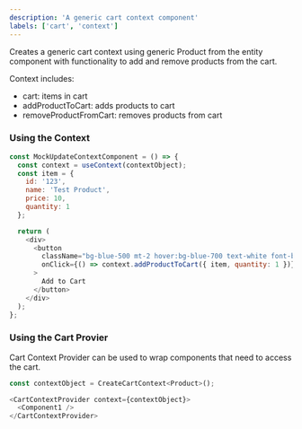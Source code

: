 ```yaml
---
description: 'A generic cart context component'
labels: ['cart', 'context']
---
```



Creates a generic cart context using generic Product from the entity component with functionality to add and remove products from the cart.

Context includes:

- cart: items in cart
- addProductToCart: adds products to cart
- removeProductFromCart: removes products from cart

### Using the Context

```js
const MockUpdateContextComponent = () => {
  const context = useContext(contextObject);
  const item = {
    id: '123',
    name: 'Test Product',
    price: 10,
    quantity: 1
  };

  return (
    <div>
      <button
        className="bg-blue-500 mt-2 hover:bg-blue-700 text-white font-bold py-2 px-4 rounded p-20"
        onClick={() => context.addProductToCart({ item, quantity: 1 })}
      >
        Add to Cart
      </button>
    </div>
  );
};
```

### Using the Cart Provier

Cart Context Provider can be used to wrap components that need to access the cart.

```js
const contextObject = CreateCartContext<Product>();

<CartContextProvider context={contextObject}>
  <Component1 />
</CartContextProvider>
```
